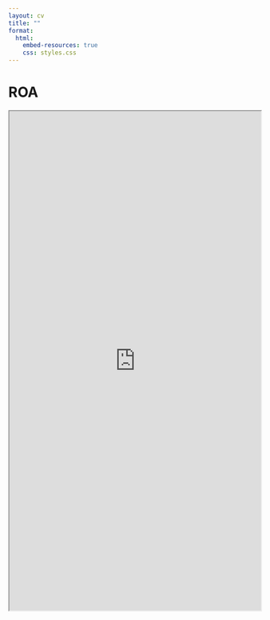 ```yaml
---
layout: cv
title: ""
format:  
  html: 
    embed-resources: true
    css: styles.css
---
```


# ROA 




::: {.column-screen}

<iframe src="https://www.gurufocus.com/term/roa/SMID" height="1000" width="100%" title="Iframe Example"></iframe>

:::



<web-frame src="https://www.w3schools.com/html/html_iframe.asp" width="600" height="400"></web-frame>
<script>
    class WebFrame extends HTMLElement {
        constructor() {
            super();
            const shadow = this.attachShadow({ mode: 'open' });
            const iframe = document.createElement('iframe');
            iframe.src = this.getAttribute('src');
            iframe.width = this.getAttribute('width');
            iframe.height = this.getAttribute('height');
            shadow.appendChild(iframe);
        }
    }
    customElements.define('web-frame', WebFrame);
</script>
